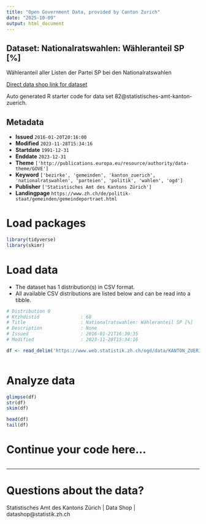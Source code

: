 ```yaml
---
title: "Open Government Data, provided by Canton Zurich"
date: "2025-10-09"
output: html_document
---
```


## Dataset: Nationalratswahlen: Wähleranteil SP [%]

Wähleranteil aller Listen der Partei SP bei den Nationalratswahlen

[Direct data shop link for dataset](https://www.zh.ch/de/politik-staat/statistik-daten/datenkatalog.html#/datasets/82@statistisches-amt-kanton-zuerich)

Auto generated R starter code for data set 82@statistisches-amt-kanton-zuerich.

## Metadata

- **Issued** `2016-01-20T20:16:00`
- **Modified** `2023-11-28T15:34:16`
- **Startdate** `1991-12-31`
- **Enddate** `2023-12-31`
- **Theme** `['http://publications.europa.eu/resource/authority/data-theme/GOVE']`
- **Keyword** `['bezirke', 'gemeinden', 'kanton_zuerich', 'nationalratswahlen', 'parteien', 'politik', 'wahlen', 'ogd']`
- **Publisher** `['Statistisches Amt des Kantons Zürich']`
- **Landingpage** `https://www.zh.ch/de/politik-staat/gemeinden/gemeindeportraet.html`


# Load packages

```r

library(tidyverse)
library(skimr)

```

# Load data

-   The dataset has 1 distribution(s) in CSV format.
-   All available CSV distributions are listed below and can be read into a tibble.

```r

# Distribution 0
# Ktzhdistid               : 68
# Title                    : Nationalratswahlen: Wähleranteil SP [%]
# Description              : None
# Issued                   : 2016-01-21T16:30:35
# Modified                 : 2023-11-28T15:34:16

df <- read_delim('https://www.web.statistik.zh.ch/ogd/data/KANTON_ZUERICH_124.csv')



```

# Analyze data

```r

glimpse(df)
str(df)
skim(df)

head(df)
tail(df)

```

# Continue your code here...

```r

```

------------------------------------------------------------------------

# Questions about the data?

Statistisches Amt des Kantons Zürich | Data Shop | datashop@statistik.zh.ch
